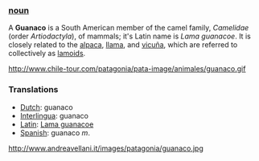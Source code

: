 === [[noun]] ===
A '''Guanaco''' is a South American member of the camel family, ''Camelidae'' (order ''Artiodactyla''),  of mammals; it's Latin name is ''Lama guanacoe''. It is closely related to the [[alpaca]], [[llama]], and [[vicuña]], which are referred to collectively as [[lamoid|lamoids]].  

http://www.chile-tour.com/patagonia/pata-image/animales/guanaco.gif

===Translations===
*[[Dutch]]: guanaco
*[[Interlingua]]: guanaco
*[[Latin]]: [[Lama guanacoe]]
*[[Spanish]]: guanaco ''m''.

http://www.andreavellani.it/images/patagonia/guanaco.jpg